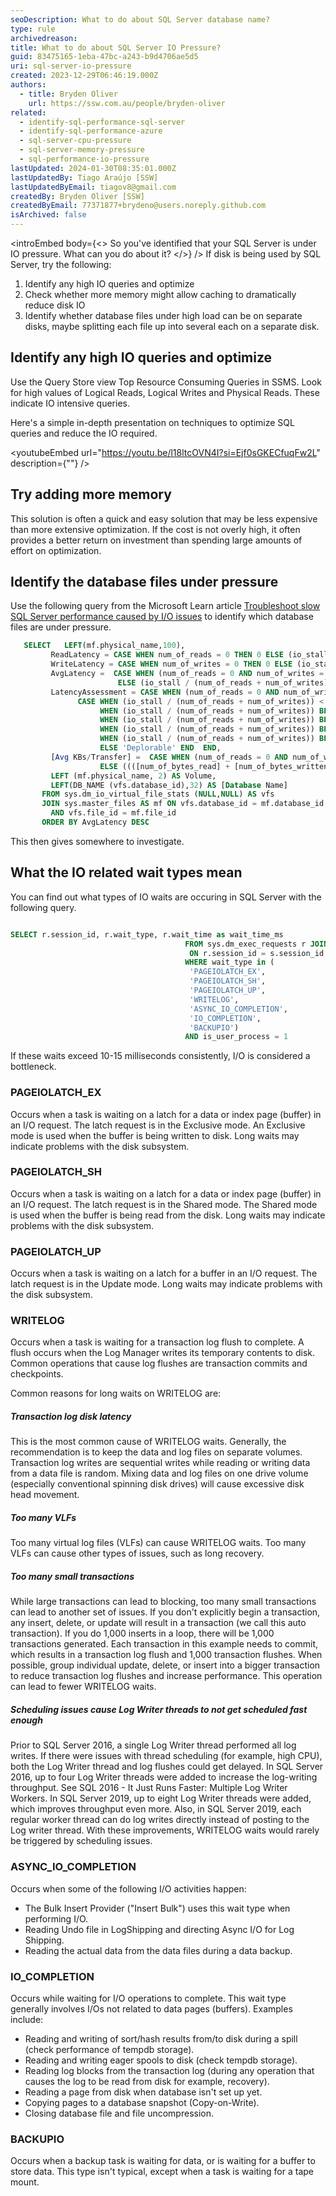 ```yaml
---
seoDescription: What to do about SQL Server database name?
type: rule
archivedreason:
title: What to do about SQL Server IO Pressure?
guid: 83475165-1eba-47bc-a243-b9d4706ae5d5
uri: sql-server-io-pressure
created: 2023-12-29T06:46:19.000Z
authors:
  - title: Bryden Oliver
    url: https://ssw.com.au/people/bryden-oliver
related:
  - identify-sql-performance-sql-server
  - identify-sql-performance-azure
  - sql-server-cpu-pressure
  - sql-server-memory-pressure
  - sql-performance-io-pressure
lastUpdated: 2024-01-30T08:35:01.000Z
lastUpdatedBy: Tiago Araújo [SSW]
lastUpdatedByEmail: tiagov8@gmail.com
createdBy: Bryden Oliver [SSW]
createdByEmail: 77371877+brydeno@users.noreply.github.com
isArchived: false
---
```


<introEmbed
  body={<>
So you've identified that your SQL Server is under IO pressure. What can you do about it?
  </>}
/>
If disk is being used by SQL Server, try the following:

1. Identify any high IO queries and optimize
2. Check whether more memory might allow caching to dramatically reduce disk IO
3. Identify whether database files under high load can be on separate disks, maybe splitting each file up into several each on a separate disk.

## Identify any high IO queries and optimize

Use the Query Store view Top Resource Consuming Queries in SSMS. Look for high values of Logical Reads, Logical Writes and Physical Reads. These indicate IO intensive queries.

Here's a simple in-depth presentation on techniques to optimize SQL queries and reduce the IO required.

<youtubeEmbed url="https://youtu.be/l18ltcOVN4I?si=Ejf0sGKECfuqFw2L" description={""} />

## Try adding more memory

This solution is often a quick and easy solution that may be less expensive than more extensive optimization.
If the cost is not overly high, it often provides a better return on investment than spending large amounts of effort on optimization.

## Identify the database files under pressure

Use the following query from the Microsoft Learn article [Troubleshoot slow SQL Server performance caused by I/O issues](https://learn.microsoft.com/en-us/troubleshoot/sql/database-engine/performance/troubleshoot-sql-io-performance?WT.mc_id=DP-MVP-33518) to identify which database files are under pressure.

```sql
   SELECT   LEFT(mf.physical_name,100),
         ReadLatency = CASE WHEN num_of_reads = 0 THEN 0 ELSE (io_stall_read_ms / num_of_reads) END,
         WriteLatency = CASE WHEN num_of_writes = 0 THEN 0 ELSE (io_stall_write_ms / num_of_writes) END,
         AvgLatency =  CASE WHEN (num_of_reads = 0 AND num_of_writes = 0) THEN 0
                        ELSE (io_stall / (num_of_reads + num_of_writes)) END,
         LatencyAssessment = CASE WHEN (num_of_reads = 0 AND num_of_writes = 0) THEN 'No data' ELSE
               CASE WHEN (io_stall / (num_of_reads + num_of_writes)) < 2 THEN 'Excellent'
                    WHEN (io_stall / (num_of_reads + num_of_writes)) BETWEEN 2 AND 5 THEN 'Very good'
                    WHEN (io_stall / (num_of_reads + num_of_writes)) BETWEEN 6 AND 15 THEN 'Good'
                    WHEN (io_stall / (num_of_reads + num_of_writes)) BETWEEN 16 AND 100 THEN 'Poor'
                    WHEN (io_stall / (num_of_reads + num_of_writes)) BETWEEN 100 AND 500 THEN  'Bad'
                    ELSE 'Deplorable' END  END,
         [Avg KBs/Transfer] =  CASE WHEN (num_of_reads = 0 AND num_of_writes = 0) THEN 0
                    ELSE ((([num_of_bytes_read] + [num_of_bytes_written]) / (num_of_reads + num_of_writes)) / 1024) END,
         LEFT (mf.physical_name, 2) AS Volume,
         LEFT(DB_NAME (vfs.database_id),32) AS [Database Name]
       FROM sys.dm_io_virtual_file_stats (NULL,NULL) AS vfs
       JOIN sys.master_files AS mf ON vfs.database_id = mf.database_id
         AND vfs.file_id = mf.file_id
       ORDER BY AvgLatency DESC
```

This then gives somewhere to investigate.

## What the IO related wait types mean

You can find out what types of IO waits are occuring in SQL Server with the following query.

```sql

SELECT r.session_id, r.wait_type, r.wait_time as wait_time_ms
                                       FROM sys.dm_exec_requests r JOIN sys.dm_exec_sessions s
                                        ON r.session_id = s.session_id
                                       WHERE wait_type in (
                                        'PAGEIOLATCH_EX',
                                        'PAGEIOLATCH_SH',
                                        'PAGEIOLATCH_UP',
                                        'WRITELOG',
                                        'ASYNC_IO_COMPLETION',
                                        'IO_COMPLETION',
                                        'BACKUPIO')
                                       AND is_user_process = 1
```

If these waits exceed 10-15 milliseconds consistently, I/O is considered a bottleneck.

### PAGEIOLATCH_EX

Occurs when a task is waiting on a latch for a data or index page (buffer) in an I/O request. The latch request is in the Exclusive mode. An Exclusive mode is used when the buffer is being written to disk. Long waits may indicate problems with the disk subsystem.

### PAGEIOLATCH_SH

Occurs when a task is waiting on a latch for a data or index page (buffer) in an I/O request. The latch request is in the Shared mode. The Shared mode is used when the buffer is being read from the disk. Long waits may indicate problems with the disk subsystem.

### PAGEIOLATCH_UP

Occurs when a task is waiting on a latch for a buffer in an I/O request. The latch request is in the Update mode. Long waits may indicate problems with the disk subsystem.

### WRITELOG

Occurs when a task is waiting for a transaction log flush to complete. A flush occurs when the Log Manager writes its temporary contents to disk. Common operations that cause log flushes are transaction commits and checkpoints.

Common reasons for long waits on WRITELOG are:

##### Transaction log disk latency

This is the most common cause of WRITELOG waits. Generally, the recommendation is to keep the data and log files on separate volumes. Transaction log writes are sequential writes while reading or writing data from a data file is random. Mixing data and log files on one drive volume (especially conventional spinning disk drives) will cause excessive disk head movement.

##### Too many VLFs

Too many virtual log files (VLFs) can cause WRITELOG waits. Too many VLFs can cause other types of issues, such as long recovery.

##### Too many small transactions

While large transactions can lead to blocking, too many small transactions can lead to another set of issues. If you don't explicitly begin a transaction, any insert, delete, or update will result in a transaction (we call this auto transaction). If you do 1,000 inserts in a loop, there will be 1,000 transactions generated. Each transaction in this example needs to commit, which results in a transaction log flush and 1,000 transaction flushes. When possible, group individual update, delete, or insert into a bigger transaction to reduce transaction log flushes and increase performance. This operation can lead to fewer WRITELOG waits.

##### Scheduling issues cause Log Writer threads to not get scheduled fast enough

Prior to SQL Server 2016, a single Log Writer thread performed all log writes. If there were issues with thread scheduling (for example, high CPU), both the Log Writer thread and log flushes could get delayed. In SQL Server 2016, up to four Log Writer threads were added to increase the log-writing throughput. See SQL 2016 - It Just Runs Faster: Multiple Log Writer Workers. In SQL Server 2019, up to eight Log Writer threads were added, which improves throughput even more. Also, in SQL Server 2019, each regular worker thread can do log writes directly instead of posting to the Log writer thread. With these improvements, WRITELOG waits would rarely be triggered by scheduling issues.

### ASYNC_IO_COMPLETION

Occurs when some of the following I/O activities happen:

* The Bulk Insert Provider ("Insert Bulk") uses this wait type when performing I/O.
* Reading Undo file in LogShipping and directing Async I/O for Log Shipping.
* Reading the actual data from the data files during a data backup.

### IO_COMPLETION

Occurs while waiting for I/O operations to complete. This wait type generally involves I/Os not related to data pages (buffers). Examples include:

* Reading and writing of sort/hash results from/to disk during a spill (check performance of tempdb storage).
* Reading and writing eager spools to disk (check tempdb storage).
* Reading log blocks from the transaction log (during any operation that causes the log to be read from disk for example, recovery).
* Reading a page from disk when database isn't set up yet.
* Copying pages to a database snapshot (Copy-on-Write).
* Closing database file and file uncompression.

### BACKUPIO

Occurs when a backup task is waiting for data, or is waiting for a buffer to store data. This type isn't typical, except when a task is waiting for a tape mount.
